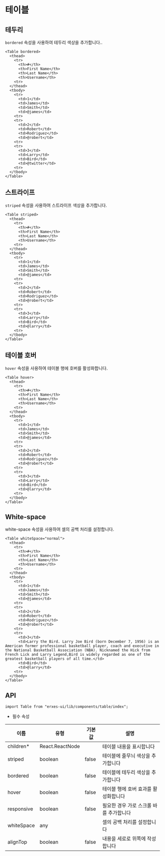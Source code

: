 
<HeroPattern />

# 테이블
## **테두리**
`bordered` 속성을 사용하여 테두리 색상을 추가합니다..

```tsx
<Table bordered>
  <thead>
    <tr>
      <th>#</th>
      <th>First Name</th>
      <th>Last Name</th>
      <th>Username</th>
    <tr>
  </thead>
  <tbody>
    <tr>
      <td>1</td> 
      <td>James</td> 
      <td>Smith</td> 
      <td>@james</td>
    <tr> 
    <tr>
      <td>2</td> 
      <td>Robert</td> 
      <td>Rodriguez</td> 
      <td>@robert</td>
    <tr> 
    <tr>
      <td>3</td> 
      <td>Larry</td> 
      <td>Bird</td> 
      <td>@twitter</td>
    <tr>
  </tbody>
</Table>
```

## **스트라이프**
`striped` 속성을 사용하여 스트라이프 색상을 추가합니다.

```tsx
<Table striped>
  <thead>
    <tr>
      <th>#</th>
      <th>First Name</th>
      <th>Last Name</th>
      <th>Username</th>
    <tr>
  </thead>
  <tbody>
    <tr>
      <td>1</td> 
      <td>James</td> 
      <td>Smith</td> 
      <td>@james</td>
    <tr> 
    <tr>
      <td>2</td> 
      <td>Robert</td> 
      <td>Rodriguez</td> 
      <td>@robert</td>
    <tr> 
    <tr>
      <td>3</td> 
      <td>Larry</td> 
      <td>Bird</td> 
      <td>@larry</td>
    <tr>
  </tbody>
</Table>
```

## **테이블 호버**
`hover` 속성을 사용하여 테이블 행에 호버를 활성화합니다.

```tsx
<Table hover>
  <thead>
    <tr>
      <th>#</th>
      <th>First Name</th>
      <th>Last Name</th>
      <th>Username</th>
    <tr>
  </thead>
  <tbody>
    <tr>
      <td>1</td> 
      <td>James</td> 
      <td>Smith</td> 
      <td>@james</td>
    <tr> 
    <tr>
      <td>2</td> 
      <td>Robert</td> 
      <td>Rodriguez</td> 
      <td>@robert</td>
    <tr> 
    <tr>
      <td>3</td> 
      <td>Larry</td> 
      <td>Bird</td> 
      <td>@larry</td>
    <tr>
  </tbody>
</Table>
```

## **White-space**
white-space 속성을 사용하여 셀의 공백 처리를 설정합니다.

```tsx
<Table whiteSpace="normal">
  <thead>
    <tr>
      <th>#</th>
      <th>First Name</th>
      <th>Last Name</th>
      <th>Username</th>
    <tr>
  </thead>
  <tbody>
    <tr>
      <td>1</td> 
      <td>James</td> 
      <td>Smith</td> 
      <td>@james</td>
    <tr> 
    <tr>
      <td>2</td> 
      <td>Robert</td> 
      <td>Rodriguez</td> 
      <td>@robert</td>
    <tr> 
    <tr>
      <td>3</td> 
      <td>Larry the Bird. Larry Joe Bird (born December 7, 1956) is an American former professional basketball player, coach and executive in the National Basketball Association (NBA). Nicknamed the Hick from French Lick and Larry Legend,Bird is widely regarded as one of the greatest basketball players of all time.</td> 
      <td>Bird</td> 
      <td>@larry</td>
    <tr>
  </tbody>
</Table>
```

## **API**

```tsx
import Table from "erxes-ui/lib/components/table/index";
```
* 필수 속성

| 이름 | 유형 | 기본값 | 설명 |
| ---| --- | ---| --- |
| children*	 | React.ReactNode	 |  | 테이블 내용을 표시합니다 |
| striped | boolean | false | 테이블에 줄무늬 색상을 추가합니다 |
| bordered | boolean| false| 테이블에 테두리 색상을 추가합니다 |
| hover | boolean | false | 테이블 행에 호버 효과를 활성화합니다 |
| responsive | boolean | false | 필요한 경우 가로 스크롤 바를 추가합니다 |
| whiteSpace | any |  | 셀의 공백 처리를 설정합니다 |
| alignTop | boolean | false | 내용을 세로로 위쪽에 작성합니다 |
